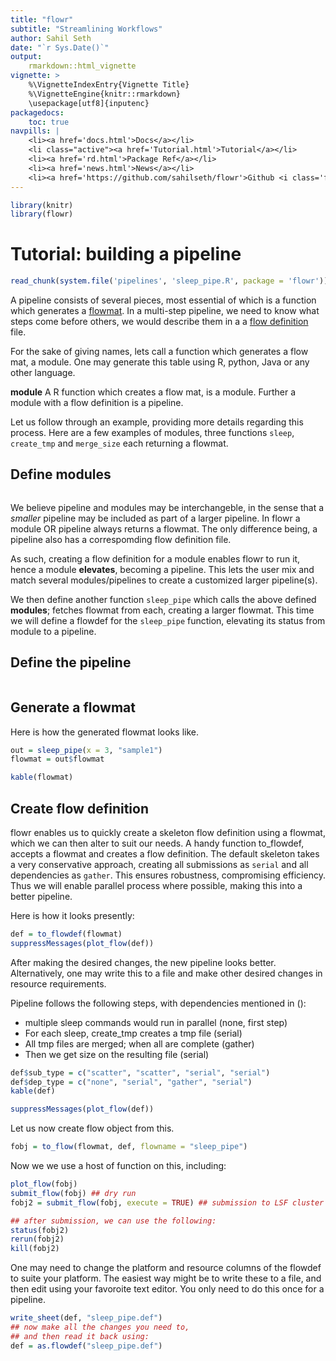 ```yaml
---
title: "flowr"
subtitle: "Streamlining Workflows"
author: Sahil Seth
date: "`r Sys.Date()`"
output: 
    rmarkdown::html_vignette
vignette: >
    %\VignetteIndexEntry{Vignette Title}
    %\VignetteEngine{knitr::rmarkdown}
    \usepackage[utf8]{inputenc}
packagedocs:
    toc: true
navpills: |
    <li><a href='docs.html'>Docs</a></li>
    <li class="active"><a href='Tutorial.html'>Tutorial</a></li>
    <li><a href='rd.html'>Package Ref</a></li>
    <li><a href='news.html'>News</a></li>
    <li><a href='https://github.com/sahilseth/flowr'>Github <i class='fa fa-github'></i></a></li>
---
```


```r
library(knitr)
library(flowr)
```

# Tutorial: building a pipeline

```r
read_chunk(system.file('pipelines', 'sleep_pipe.R', package = 'flowr'))
```

A pipeline consists of several pieces, most essential of which is a function which generates a [flowmat](#flow_mat).
In a multi-step pipeline, we need to know what steps come before others, we would describe them in a a [flow definition](#flow_mat) file.

For the sake of giving names, lets call a function which generates a flow mat, a module. 
One may generate this table using R, python, Java or any other language.

<div class="alert alert-info" role="alert">
**module** A R function which creates a flow mat, is a module. Further a module with a flow definition is a pipeline.
</div>

Let us follow through an example, providing more details regarding this process. 
Here are a few examples of modules, three functions `sleep`, `create_tmp` and `merge_size` each returning a flowmat.


## Define modules
```r

```

We believe pipeline and modules may be interchangeble, in the sense that a *smaller* pipeline may be 
included as part of a larger pipeline.
In flowr a module OR pipeline always returns a flowmat.
The only difference being, a pipeline also has a correspomding flow definition file. 


<div class="alert alert-info" role="alert">
As such, creating a flow definition for a module enables flowr
to run it, hence a module **elevates**, becoming a pipeline.
This lets the user mix and match several modules/pipelines to create a customized larger pipeline(s).
</div>


We then define another function `sleep_pipe` which calls the above defined **modules**; fetches flowmat from each, 
creating a larger flowmat. This time we will define a flowdef for the `sleep_pipe` function, elevating its status from
module to a pipeline.

## Define the pipeline
```r

```

## Generate a flowmat

Here is how the generated flowmat looks like.

```r
out = sleep_pipe(x = 3, "sample1")
flowmat = out$flowmat
```

```r
kable(flowmat)
```

## Create flow definition

flowr enables us to quickly create a skeleton flow definition using a flowmat, which we can then alter to suit our needs. A handy function
to_flowdef, accepts a flowmat and creates a flow definition. The default skeleton takes a very conservative approach, creating all submissions as `serial` and all dependencies as `gather`. This ensures robustness, compromising efficiency. Thus we will enable parallel process where possible, making this into a better pipeline.

Here is how it looks presently:

```r
def = to_flowdef(flowmat)
suppressMessages(plot_flow(def))
```

After making the desired changes, the new pipeline looks better. Alternatively, one may write this to a file and make
other desired changes in resource requirements.

Pipeline follows the following steps, with dependencies mentioned in ():

- multiple sleep commands would run in parallel (none, first step)
- For each sleep, create_tmp creates a tmp file (serial)
- All tmp files are merged; when all are complete (gather)
- Then we get size on the resulting file (serial)

```r
def$sub_type = c("scatter", "scatter", "serial", "serial")
def$dep_type = c("none", "serial", "gather", "serial")
kable(def)
```

```r
suppressMessages(plot_flow(def))
```

Let us now create flow object from this.

```r
fobj = to_flow(flowmat, def, flowname = "sleep_pipe")
```

Now we we use a host of function on this, including:

```r
plot_flow(fobj)
submit_flow(fobj) ## dry run
fobj2 = submit_flow(fobj, execute = TRUE) ## submission to LSF cluster

## after submission, we can use the following:
status(fobj2)
rerun(fobj2)
kill(fobj2)
```

One may need to change the platform and resource columns of the flowdef to suite your platform. 
The easiest way might be to write these to a file, and then edit using your favoroite text editor. 
You only need to do this once for a pipeline.

```r
write_sheet(def, "sleep_pipe.def")
## now make all the changes you need to,
## and then read it back using: 
def = as.flowdef("sleep_pipe.def")
```

